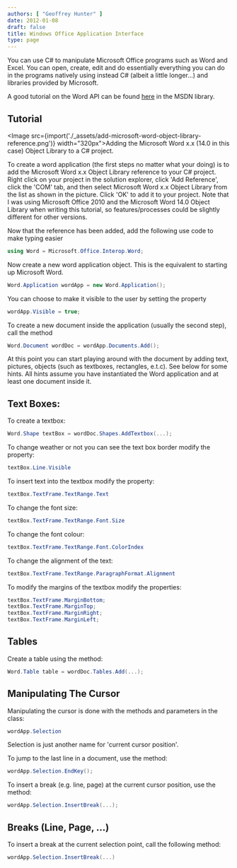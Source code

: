 ```yaml
---
authors: [ "Geoffrey Hunter" ]
date: 2012-01-08
draft: false
title: Windows Office Application Interface
type: page
---
```



You can use C# to manipulate Microsoft Office programs such as Word and Excel. You can open, create, edit and do essentially everything you can do in the programs natively using instead C# (albeit a little longer...) and libraries provided by Microsoft.

A good tutorial on the Word API can be found [here](http://msdn.microsoft.com/en-us/library/aa192495(v=office.11).aspx#wordobject_link8) in the MSDN library.

## Tutorial

<Image src={import('./_assets/add-microsoft-word-object-library-reference.png')} width="320px">Adding the Microsoft Word x.x (14.0 in this case) Object Library to a C# project.</Image>

To create a word application (the first steps no matter what your doing) is to add the Microsoft Word x.x Object Library reference to your C# project. Right click on your project in the solution explorer, click 'Add Reference', click the 'COM' tab, and then select Microsoft Word x.x Object Library from the list as shown in the picture. Click 'OK' to add it to your project. Note that I was using Microsoft Office 2010 and the Microsoft Word 14.0 Object Library when writing this tutorial, so features/processes could be slightly different for other versions.

Now that the reference has been added, add the following use code to make typing easier

```c#
using Word = Microsoft.Office.Interop.Word;
```

Now create a new word application object. This is the equivalent to starting up Microsoft Word.

```c#
Word.Application wordApp = new Word.Application();
```

You can choose to make it visible to the user by setting the property

```c# 
wordApp.Visible = true;
```

To create a new document inside the application (usually the second step), call the method

```c# 
Word.Document wordDoc = wordApp.Documents.Add();
```

At this point you can start playing around with the document by adding text, pictures, objects (such as textboxes, rectangles, e.t.c). See below for some hints. All hints assume you have instantiated the Word application and at least one document inside it.

## Text Boxes:

To create a textbox:

```c#    
Word.Shape textBox = wordDoc.Shapes.AddTextbox(...);
```

To change weather or not you can see the text box border modify the property:

```c# 
textBox.Line.Visible
```

To insert text into the textbox modify the property:

```c#    
textBox.TextFrame.TextRange.Text
```

To change the font size:

```c# 
textBox.TextFrame.TextRange.Font.Size
```

To change the font colour:

```c# 
textBox.TextFrame.TextRange.Font.ColorIndex
```

To change the alignment of the text:

```c# 
textBox.TextFrame.TextRange.ParagraphFormat.Alignment
```

To modify the margins of the textbox modify the properties:

```c# 
textBox.TextFrame.MarginBottom;
textBox.TextFrame.MarginTop;
textBox.TextFrame.MarginRight;
textBox.TextFrame.MarginLeft;
```

## Tables

Create a table using the method:

```c#    
Word.Table table = wordDoc.Tables.Add(...);
```

## Manipulating The Cursor

Manipulating the cursor is done with the methods and parameters in the class:

```c#    
wordApp.Selection
```

Selection is just another name for 'current cursor position'.

To jump to the last line in a document, use the method:

```c# 
wordApp.Selection.EndKey();
```

To insert a break (e.g. line, page) at the current cursor position, use the method:

```c# 
wordApp.Selection.InsertBreak(...);
```

## Breaks (Line, Page, ...)

To insert a break at the current selection point, call the following method:

```c#    
wordApp.Selection.InsertBreak(...)
```